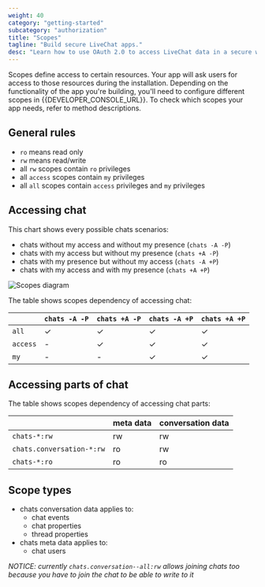 ```yaml
---
weight: 40
category: "getting-started"
subcategory: "authorization"
title: "Scopes"
tagline: "Build secure LiveChat apps."
desc: "Learn how to use OAuth 2.0 to access LiveChat data in a secure way."
---
```


Scopes define access to certain resources. Your app will ask users for access to those resources during the installation. Depending on the functionality of the app you're building, you'll need to configure different scopes in {{DEVELOPER_CONSOLE_URL}}. To check which scopes your app needs, refer to method descriptions.

## General rules

- `ro` means read only
- `rw` means read/write
- all `rw` scopes contain `ro` privileges
- all `access` scopes contain `my` privileges
- all `all` scopes contain `access` privileges and `my` privileges

## Accessing chat

This chart shows every possible chats scenarios:

- chats without my access and without my presence (`chats -A -P`)
- chats with my access but without my presence (`chats +A -P`)
- chats with my presence but without my access (`chats -A +P`)
- chats with my access and with my presence (`chats +A +P`)

![Scopes diagram](livechat-scopes-diagram.png)

The table shows scopes dependency of accessing chat:

|          | `chats -A -P` | `chats +A -P` | `chats -A +P` | `chats +A +P` |
| -------- | ------------- | ------------- | ------------- | ------------- |
| `all`    | ✓             | ✓             | ✓             | ✓             |
| `access` | -             | ✓             | ✓             | ✓             |
| `my`     | -             | -             | ✓             | ✓             |

## Accessing parts of chat

The table shows scopes dependency of accessing chat parts:

|                           | meta data | conversation data |
| ------------------------- | --------- | ----------------- |
| `chats-*:rw`              | rw        | rw                |
| `chats.conversation-*:rw` | ro        | rw                |
| `chats-*:ro`              | ro        | ro                |

## Scope types

<Scopes
  title="Agent scopes"
  scopes="agents--my:rw,agents--my:ro,agents--all:rw,agents--all:ro,access_rules:ro,access_rules:rw"
/>

<Scopes
  title="Accounts scopes"
  scopes="accounts--all:rc"
/>

<Scopes
  title="Bot scopes"
  scopes="agents-bot--my:ro,agents-bot--my:rw,agents-bot--all:ro,agents-bot--all:rw"
/>

<Scopes
  title="Group scopes"
  scopes="groups--my:rw,groups--my:ro,groups--all:rw,groups--all:ro"
/>

<Scopes
  title="Chat scopes"
  scopes="chats--all:ro,chats--access:ro,chats--my:ro,chats.conversation--all:rw,chats.conversation--access:rw,chats.conversation--my:rw,chats--all:rw,chats--access:rw,chats--my:rw"
/>

- chats conversation data applies to:
  - chat events
  - chat properties
  - thread properties
- chats meta data applies to:
  - chat users

_NOTICE: currently `chats.conversation--all:rw` allows joining chats too because you have to join the chat to be able to write to it_

<Scopes
  title="Customer scopes"
  scopes="customers.ban:rw,customers:own,customers:ro,customers:rw"
/>

<Scopes
  title="Multicast scopes"
  scopes="multicast:rw"
/>

<Scopes
  title="Properties scopes"
  scopes="properties--my:ro,properties--my:rw,properties--all:ro"
/>

<Scopes
  title="Webhook scopes"
  scopes="webhooks--my:ro,webhooks--my:rw,webhooks--all:ro,webhooks--all:rw"
/>
